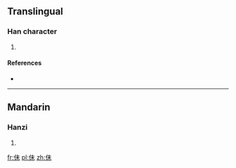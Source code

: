 ==Translingual==

===Han character===
{{Han char|rn=9|rad=人|as=05|sn=7|four=|canj=人十木 (OJD)}}

# {{defn|Han|sort=人05}}

====References====
* {{Han ref|kx=0097.200|dkj=00494|dj=0206.080|hdz=10129.070|uh=4F45|ud=20293}}

----

==Mandarin==

===Hanzi===
{{cmn-hanzi|pin=[[mài]] ([[mai4]])|wg=mai<sup>4</sup>}}

# {{defn|Mandarin|sort=人05}}

[[fr:佅]]
[[pl:佅]]
[[zh:佅]]